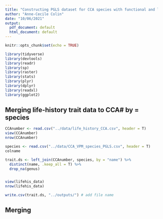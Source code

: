 ```yaml
---
title: "Constructing PGLS dataset for CCA species with functional and life-history trait data"
author: "Anne-Cecile Colin"
date: "10/06/2021"
output:
  pdf_document: default
  html_document: default
---
```


```r
knitr::opts_chunk$set(echo = TRUE)

library(tidyverse)
library(devtools)
library(readr)
library(sp)
library(raster)
library(stats)
library(plyr)
library(dplyr)
library(readxl)
library(ggplot2)
```

## Merging life-history trait data to CCA# by = species

``` r

CCAnumber <- read.csv("../data/life_history_CCA.csv", header = T)
view(CCAnumber)
nrow(CCAnumber)

species <- read.csv("../data/CCA_VPM_species_PGLS.csv", header = T)
colname

trait.ds <- left_join(CCAnumber, species, by = "name") %>%
  distinct(name, .keep_all = T) %>%
  drop_na(genus)


view(lifehis_data)  
nrow(lifehis_data)

write.csv(trait.ds, "../outputs/") # add file name
```

## Merging 